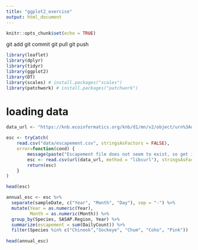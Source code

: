 ```yaml
---
title: "ggplot2_exercise"
output: html_document
---
```


```r
knitr::opts_chunk$set(echo = TRUE)
```

git add
git commit
git pull
git push

```r

library(leaflet)
library(dplyr)
library(tidyr)
library(ggplot2)
library(DT)
library(scales) # install.packages("scales")
library(patchwork) # install.packages("patchwork")

```

# loading data

```r

data_url <- "https://knb.ecoinformatics.org/knb/d1/mn/v2/object/urn%3Auuid%3Af119a05b-bbe7-4aea-93c6-85434dcb1c5e"

esc <- tryCatch(
    read.csv("data/escapement.csv", stringsAsFactors = FALSE),
    error=function(cond) {
        message(paste("Escapement file does not seem to exist, so get it from the KNB."))
        esc <- read.csv(url(data_url, method = "libcurl"), stringsAsFactors = FALSE)
        return(esc)
    }
)

head(esc)

```



```r

annual_esc <- esc %>%
  separate(sampleDate, c("Year", "Month", "Day"), sep = "-") %>%
  mutate(Year = as.numeric(Year),
         Month = as.numeric(Month)) %>%
  group_by(Species, SASAP.Region, Year) %>%
  summarize(escapement = sum(DailyCount)) %>%
  filter(Species %in% c("Chinook","Sockeye", "Chum", "Coho", "Pink"))
  
head(annual_esc)

```















